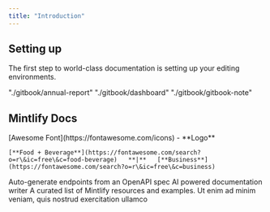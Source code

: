 ```yaml
---
title: "Introduction"
---
```


## Setting up

The first step to world-class documentation is setting up your editing environments.

<CardGroup cols={2}>
  <Card title="Annual Report" icon="pen-to-square" href="./gitbook/annual-report">
    "./gitbook/annual-report"
  </Card>

  <Card title="Projects" icon="mug-hot" href="./gitbook/projects" />

  <Card title="Dashboard" icon="chart-line" href="./gitbook/dashboard">
    "./gitbook/dashboard"
  </Card>

  <Card title="Gitbook" icon="city" href="./gitbook/gitbook-note">
    "./gitbook/gitbook-note"
  </Card>
</CardGroup>

## Mintlify Docs

<CardGroup cols={2}>
  <Card title="Customize Style" icon="palette" href="https://mintlify.com/docs/settings/global">
    [Awesome Font](https://fontawesome.com/icons) - **Logo**

    [**Food + Beverage**](https://fontawesome.com/search?o=r\&ic=free\&c=food-beverage)   **|**   [**Business**](https://fontawesome.com/search?o=r\&ic=free\&c=business)
  </Card>

  <Card title="Reference APIs" icon="code" href="https://mintlify.com/docs/api-playground/openapi">
    Auto-generate endpoints from an OpenAPI spec
  </Card>

  <Card title="Add Components" icon="screwdriver-wrench" href="https://mintlify.com/docs/content/components/accordions" />

  <Card title="Showcase" icon="stars" href="https://mintlify.com/customers" />
</CardGroup>

<CardGroup cols={3}>
  <Card title="✍️ Mintlify Writer" icon="square-1" href="https://github.com/mintlify/writer">
    AI powered documentation writer
  </Card>

  <Card title="awesome-mintlify" icon="square-2" href="https://github.com/mintlify/awesome-mintlify">
    A curated list of Mintlify resources and examples.
  </Card>

  <Card title="Third Card" icon="square-3">
    Ut enim ad minim veniam, quis nostrud exercitation ullamco
  </Card>
</CardGroup>